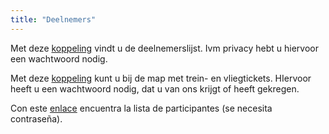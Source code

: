 ```yaml
---
title: "Deelnemers"
---
```


Met deze [koppeling](https://dairyconsultnl.sharepoint.com/:x:/g/Dairyconsult/EfspPfGeU0hHu9N79z4ss_UBBuWcMrSzdstG270puLxJGw?e=2sICj1) vindt u de deelnemerslijst. Ivm privacy hebt u hiervoor een wachtwoord nodig.

Met deze [koppeling](https://dairyconsultnl.sharepoint.com/:f:/g/Dairyconsult/Ekpl9YwP1ThPoL-ogN8ZsQgB3ZPemvzrn8O9Qf7ZPT2asA) kunt u bij de map met trein- en vliegtickets. HIervoor heeft u een wachtwoord nodig, dat u van ons krijgt of heeft gekregen.

Con este [enlace](https://dairyconsultnl.sharepoint.com/:f:/g/Dairyconsult/Ekpl9YwP1ThPoL-ogN8ZsQgB3ZPemvzrn8O9Qf7ZPT2asA?e=5eZgkc) encuentra la lista de participantes (se necesita contraseña).
